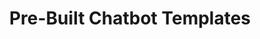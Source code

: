 ---
title: "Pre-Built Chatbot Templates"
description: "This page contains all the necessary information regrading using the pre built chatbot templates provided by cube6"
---